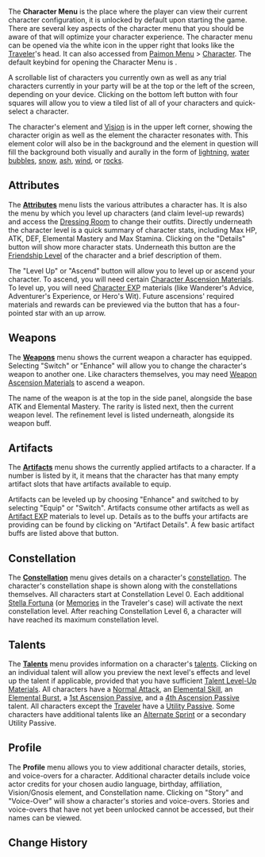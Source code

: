 {{DISPLAYTITLE:Character Menu}}
{{CustomTabs
|tab1 = Overview
|tab2 = List
|tab3 = Comparison
|tab4 = Menu
|tab5 = Gallery
}}
{{Terminology Infobox
|title        = Character Menu
|type         = Menus
|type2        = Game Systems
}}
The '''Character Menu''' is the place where the player can view their current character configuration, it is unlocked by default upon starting the game. There are several key aspects of the character menu that you should be aware of that will optimize your character experience. The character menu can be opened via the white icon in the upper right that looks like the [[Traveler]]'s head. It can also accessed from [[Paimon Menu]] > [[Character]]. The default keybind for opening the Character Menu is {{key|C}}.

A scrollable list of characters you currently own as well as any trial characters currently in your party will be at the top or the left of the screen, depending on your device. Clicking on the bottom left button with four squares will allow you to view a tiled list of all of your characters and quick-select a character.

The character's element and [[Vision]] is in the upper left corner, showing the character origin as well as the element the character resonates with. This element color will also be in the background and the element in question will fill the background both visually and aurally in the form of [[Electro|lightning]], [[Hydro|water bubbles]], [[Cryo|snow]], [[Pyro|ash]], [[Anemo|wind]], or [[Geo|rocks]].

==Attributes==
The '''[[Attributes]]''' menu lists the various attributes a character has. It is also the menu by which you level up characters (and claim level-up rewards) and access the [[Dressing Room]] to change their outfits. Directly underneath the character level is a quick summary of character stats, including Max HP, ATK, DEF, Elemental Mastery and Max Stamina. Clicking on the "Details" button will show more character stats. Underneath this button are the [[Friendship Level]] of the character and a brief description of them.

The "Level Up" or "Ascend" button will allow you to level up or ascend your character. To ascend, you will need certain [[Character Ascension Materials]]. To level up, you will need [[Character EXP]] materials (like Wanderer's Advice, Adventurer's Experience, or Hero's Wit). Future ascensions' required materials and rewards can be previewed via the button that has a four-pointed star with an up arrow.

==Weapons==
The '''[[Weapons]]''' menu shows the current weapon a character has equipped. Selecting "Switch" or "Enhance" will allow you to change the character's weapon to another one. Like characters themselves, you may need [[Weapon Ascension Materials]] to ascend a weapon.

The name of the weapon is at the top in the side panel, alongside the base ATK and Elemental Mastery. The rarity is listed next, then the current weapon level. The refinement level is listed underneath, alongside its weapon buff.

==Artifacts==
The '''[[Artifacts]]''' menu shows the currently applied artifacts to a character. If a number is listed by it, it means that the character has that many empty artifact slots that have artifacts available to equip.

Artifacts can be leveled up by choosing "Enhance" and switched to by selecting "Equip" or "Switch". Artifacts consume other artifacts as well as [[Artifact EXP]] materials to level up. Details as to the buffs your artifacts are providing can be found by clicking on "Artifact Details". A few basic artifact buffs are listed above that button.

==Constellation==
The '''[[Constellation]]''' menu gives details on a character's [[constellation]]. The character's constellation shape is shown along with the constellations themselves. All characters start at Constellation Level 0. Each additional [[Stella Fortuna]] (or [[Memories]] in the Traveler's case) will activate the next constellation level. After reaching Constellation Level 6, a character will have reached its maximum constellation level.

==Talents==
The '''[[Talents]]''' menu provides information on a character's [[talents]]. Clicking on an individual talent will allow you preview the next level's effects and level up the talent if applicable, provided that you have sufficient [[Talent Level-Up Materials]]. All characters have a [[Normal Attack]], an [[Elemental Skill]], an [[Elemental Burst]], a [[1st Ascension Passive]], and a [[4th Ascension Passive]] talent. All characters except the [[Traveler]] have a [[Utility Passive]]. Some characters have additional talents like an [[Alternate Sprint]] or a secondary Utility Passive.

==Profile==
The '''Profile''' menu allows you to view additional character details, stories, and voice-overs for a character. Additional character details include voice actor credits for your chosen audio language, birthday, affiliation, Vision/Gnosis element, and Constellation name. Clicking on "Story" and "Voice-Over" will show a character's stories and voice-overs. Stories and voice-overs that have not yet been unlocked cannot be accessed, but their names can be viewed.

==Change History==
{{Change History|1.0}}